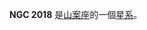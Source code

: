 {{NGCInfoBox|NGCID=NGC 2018|發現者=約翰·弗里德里希·威廉·赫歇爾|發現日期=1834年11月3日|其他編號=ESO 56-SC141|曆元=J2000.0|赤經=5時31分20.2秒
|赤緯=-71°3'58"|星座=山案座|星體=星系|星等=10.9|表面亮度=|藍等=10.9}}

'''NGC 2018''' 是[[山案座|山案座]]的一個[[星系|星系]]。

{{NGCReference|2018}}